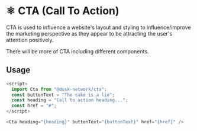 
<Meta title="Docs/components/Organisms/Cta" />

# ⚛️ CTA (Call To Action)

  CTA is used to influence a website's layout and styling to influence/improve the marketing perspective as they appear to be attracting the user's attention positively.

  There will be more of CTA including different components.

## Usage

```js
<script>
  import Cta from "@dusk-network/cta";
  const buttonText = "The cake is a lie";
  const heading = "Call to action heading...";
  const href = "#";
</script>

<Cta heading="{heading}" buttonText="{buttonText}" href="{href}" />
```